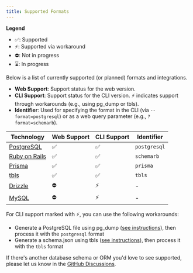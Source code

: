 ```yaml
---
title: Supported Formats
---
```


**Legend**

- ✅: Supported
- ⚡: Supported via workaround
- ⛔: Not in progress
- ⌛️: In progress

Below is a list of currently supported (or planned) formats and integrations.

- **Web Support**: Support status for the web version.
- **CLI Support**: Support status for the CLI version. ⚡ indicates support through workarounds (e.g., using pg_dump or tbls).
- **Identifier**: Used for specifying the format in the CLI (via `--format=postgresql`) or as a web query parameter (e.g., `?format=schemarb`).

| Technology                                              | Web Support | CLI Support | Identifier   |
| ------------------------------------------------------- | ----------- | ----------- | ------------ |
| [PostgreSQL](/docs/parser/supported-formats/postgresql) | ✅          | ✅          | `postgresql` |
| [Ruby on Rails](/docs/parser/supported-formats/rails)   | ✅          | ✅          | `schemarb`   |
| [Prisma](/docs/parser/supported-formats/prisma)         | ✅          | ✅          | `prisma`     |
| [tbls](/docs/parser/supported-formats/tbls)             | ✅          | ✅          | `tbls`       |
| [Drizzle](/docs/parser/supported-formats/drizzle)       | ⛔          | ⚡          | -            |
| [MySQL](/docs/parser/supported-formats/mysql)           | ⛔          | ⚡          | -            |

For CLI support marked with ⚡, you can use the following workarounds:

- Generate a PostgreSQL file using pg_dump ([see instructions](/docs/parser/supported-formats/postgresql#using-a-pg_dump-generated-sql-file)), then process it with the `postgresql` format
- Generate a schema.json using tbls ([see instructions](/docs/parser/supported-formats/tbls#using-tbls-json-output)), then process it with the `tbls` format

If there's another database schema or ORM you'd love to see supported, please let us know in the [GitHub Discussions](https://github.com/liam-hq/liam/discussions/364).
